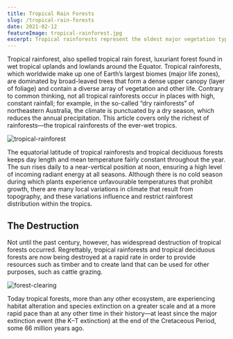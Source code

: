 ```yaml
---
title: Tropical Rain Forests
slug: /tropical-rain-forests
date: 2021-02-12
featureImage: tropical-rainforest.jpg
excerpt: Tropical rainforests represent the oldest major vegetation type still present on the terrestrial Earth. Tropical rainforests, which worldwide make up one of Earth’s largest biomes (major life zones), are dominated by broad-leaved trees that...
---
```


Tropical rainforest, also spelled tropical rain forest, luxuriant forest found in wet tropical uplands and lowlands around the Equator. Tropical rainforests, which worldwide make up one of Earth’s largest biomes (major life zones), are dominated by broad-leaved trees that form a dense upper canopy (layer of foliage) and contain a diverse array of vegetation and other life. Contrary to common thinking, not all tropical rainforests occur in places with high, constant rainfall; for example, in the so-called “dry rainforests” of northeastern Australia, the climate is punctuated by a dry season, which reduces the annual precipitation. This article covers only the richest of rainforests—the tropical rainforests of the ever-wet tropics.

![tropical-rainforest](./tropical-rainforest.jpg)

The equatorial latitude of tropical rainforests and tropical deciduous forests keeps day length and mean temperature fairly constant throughout the year. The sun rises daily to a near-vertical position at noon, ensuring a high level of incoming radiant energy at all seasons. Although there is no cold season during which plants experience unfavourable temperatures that prohibit growth, there are many local variations in climate that result from topography, and these variations influence and restrict rainforest distribution within the tropics.

## The Destruction

Not until the past century, however, has widespread destruction of tropical forests occurred. Regrettably, tropical rainforests and tropical deciduous forests are now being destroyed at a rapid rate in order to provide resources such as timber and to create land that can be used for other purposes, such as cattle grazing.

![forest-clearing](./forest-clearing.jpg)

Today tropical forests, more than any other ecosystem, are experiencing habitat alteration and species extinction on a greater scale and at a more rapid pace than at any other time in their history—at least since the major extinction event (the K–T extinction) at the end of the Cretaceous Period, some 66 million years ago.
